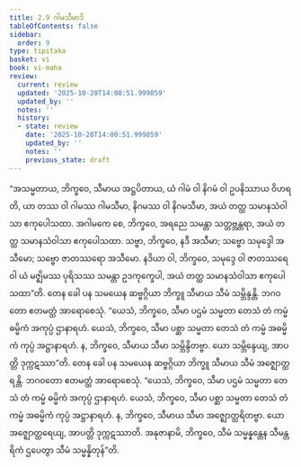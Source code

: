 ```yaml
---
title: 2.9 ဂါမသီမာဒိ
tableOfContents: false
sidebar:
  order: 9
type: tipitaka
basket: vi
book: vi-maha
review:
  current: review
  updated: '2025-10-20T14:00:51.999859'
  updated_by: ''
  notes: ''
  history:
  - state: review
    date: '2025-10-20T14:00:51.999859'
    updated_by: ''
    notes: ''
    previous_state: draft
---
```



<DynamicBreadcrumb />


<ReviewStatus review={frontmatter.review} showDetails={true} />

<HypothesisAnnotation frontmatter={frontmatter} />

<Division number="147" book="vi-maha" e="ch" v="3" p="150">

<Paragraph number="619" book="vi-maha">
“အသမ္မတာယ, ဘိက္ခဝေ, သီမာယ အဋ္ဌပိတာယ, ယံ ဂါမံ ဝါ နိဂမံ ဝါ ဥပနိဿာယ ဝိဟရတိ, ယာ တဿ ဝါ ဂါမဿ ဂါမသီမာ, နိဂမဿ ဝါ နိဂမသီမာ, အယံ တတ္ထ သမာနသံဝါသာ ဧကုပေါသထာ. အဂါမကေ စေ, ဘိက္ခဝေ, အရညေ သမန္တာ သတ္တဗ္ဘန္တရာ, အယံ တတ္ထ သမာနသံဝါသာ ဧကုပေါသထာ. သဗ္ဗာ, ဘိက္ခဝေ, နဒီ အသီမာ; သဗ္ဗော သမုဒ္ဒေါ အသီမော; သဗ္ဗော ဇာတဿရော အသီမော. နဒိယာ ဝါ, ဘိက္ခဝေ, သမုဒ္ဒေ ဝါ ဇာတဿရေ ဝါ ယံ မဇ္ဈိမဿ ပုရိသဿ သမန္တာ ဥဒကုက္ခေပါ, အယံ တတ္ထ သမာနသံဝါသာ ဧကုပေါသထာ”တိ.
</Paragraph>

</Division>
<Division number="148" book="vi-maha" e="ch" v="3" p="150">

<Paragraph number="620" book="vi-maha">
တေန ခေါ ပန သမယေန ဆဗ္ဗဂ္ဂိယာ ဘိက္ခူ သီမာယ သီမံ သမ္ဘိန္ဒန္တိ. ဘဂဝတော ဧတမတ္ထံ အာရောစေသုံ. “ယေသံ, ဘိက္ခဝေ, သီမာ ပဌမံ သမ္မတာ တေသံ တံ ကမ္မံ ဓမ္မိကံ အကုပ္ပံ ဌာနာရဟံ. ယေသံ, ဘိက္ခဝေ, သီမာ ပစ္ဆာ သမ္မတာ တေသံ တံ ကမ္မံ အဓမ္မိကံ ကုပ္ပံ အဋ္ဌာနာရဟံ. န, ဘိက္ခဝေ, သီမာယ သီမာ သမ္ဘိန္ဒိတဗ္ဗာ. ယော သမ္ဘိန္ဒေယျ, အာပတ္တိ ဒုက္ကဋဿာ”တိ.
</Paragraph>

<Paragraph number="621" book="vi-maha">
တေန ခေါ ပန သမယေန ဆဗ္ဗဂ္ဂိယာ ဘိက္ခူ သီမာယ သီမံ အဇ္ဈောတ္ထရန္တိ. ဘဂဝတော ဧတမတ္ထံ အာရောစေသုံ. “ယေသံ, ဘိက္ခဝေ, သီမာ ပဌမံ သမ္မတာ တေသံ တံ ကမ္မံ ဓမ္မိကံ အကုပ္ပံ ဌာနာရဟံ. ယေသံ, ဘိက္ခဝေ, သီမာ ပစ္ဆာ သမ္မတာ တေသံ တံ ကမ္မံ အဓမ္မိကံ ကုပ္ပံ အဋ္ဌာနာရဟံ. န, ဘိက္ခဝေ, သီမာယ သီမာ အဇ္ဈောတ္ထရိတဗ္ဗာ. ယော အဇ္ဈောတ္ထရေယျ, အာပတ္တိ ဒုက္ကဋဿာတိ. အနုဇာနာမိ, ဘိက္ခဝေ, သီမံ သမ္မန္နန္တေန သီမန္တရိကံ ဌပေတွာ သီမံ သမ္မန္နိတုန်”တိ.
</Paragraph>
</Division>